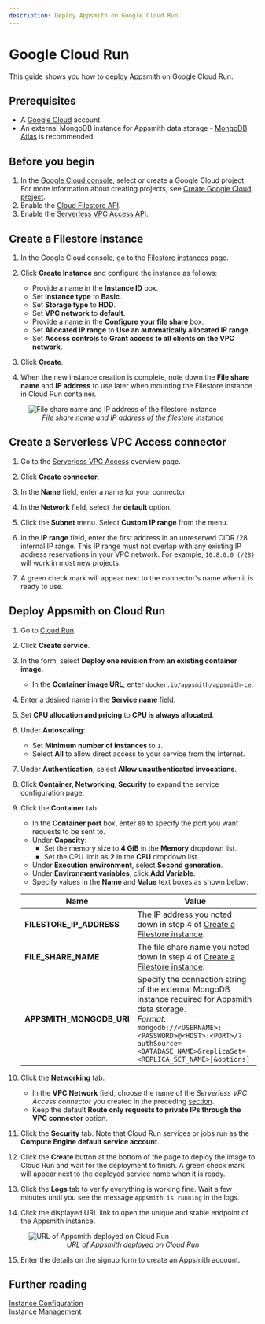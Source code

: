 ```yaml
---
description: Deploy Appsmith on Google Cloud Run.
---
```


# Google Cloud Run
This guide shows you how to deploy Appsmith on Google Cloud Run.

## Prerequisites

- A [Google Cloud](https://console.cloud.google.com/) account.
- An external MongoDB instance for Appsmith data storage - [MongoDB Atlas](https://www.mongodb.com/atlas/database) is recommended.

## Before you begin

1. In the [Google Cloud console](https://console.cloud.google.com/projectselector2/home/dashboard
), select or create a Google Cloud project. For more information about creating projects, see [Create Google Cloud project](https://cloud.google.com/resource-manager/docs/creating-managing-projects).
2. Enable the [Cloud Filestore API](https://console.cloud.google.com/marketplace/product/google/file.googleapis.com).
3. Enable the [Serverless VPC Access API](https://console.cloud.google.com/marketplace/details/google/vpcaccess.googleapis.com).

## Create a Filestore instance

1. In the Google Cloud console, go to the [Filestore instances](https://console.cloud.google.com/filestore/instances) page.

2. Click **Create Instance** and configure the instance as follows:
    - Provide a name in the **Instance ID** box.
    - Set **Instance type** to **Basic**.
    - Set **Storage type** to **HDD**.
    - Set **VPC network** to **default**.
    - Provide a name in the **Configure your file share** box.
    - Set **Allocated IP range** to **Use an automatically allocated IP range**.
    - Set **Access controls** to **Grant access to all clients on the VPC network**.

3. Click **Create**.

4. When the new instance creation is complete, note down the **File share name** and **IP address** to use later when mounting the Filestore instance in Cloud Run container.  

<figure>
        <img src="/img/file-share-name-and-ip-address.png" style= {{width:"100%", height:"auto"}} alt="File share name and IP address of the filestore instance"/>
        <figcaption align = "center"><i>File share name and IP address of the filestore instance</i></figcaption>
</figure>

## Create a Serverless VPC Access connector

1. Go to the [Serverless VPC Access](https://console.cloud.google.com/networking/connectors) overview page.

2. Click **Create connector**.

3. In the **Name** field, enter a name for your connector.

4. In the **Network** field, select the **default** option.

5. Click the **Subnet** menu. Select **Custom IP range** from the menu.

6. In the **IP range** field, enter the first address in an unreserved CIDR /28 internal IP range. This IP range must not overlap with any existing IP address reservations in your VPC network. For example, `10.8.0.0 (/28)` will work in most new projects.

7. A green check mark will appear next to the connector's name when it is ready to use.

## Deploy Appsmith on Cloud Run

1. Go to [Cloud Run](https://console.cloud.google.com/run).

2. Click **Create service**.

3. In the form, select **Deploy one revision from an existing container image**.
    - In the **Container image URL**, enter `docker.io/appsmith/appsmith-ce`.

4. Enter a desired name in the **Service name** field.

5. Set **CPU allocation and pricing** to **CPU is always allocated**.

6. Under **Autoscaling**:
    - Set **Minimum number of instances** to `1`.
    - Select **All** to allow direct access to your service from the Internet.

7. Under **Authentication**, select **Allow unauthenticated invocations**.

8. Click **Container, Networking, Security** to expand the service configuration page. 

9. Click the **Container** tab.
    - In the **Container port** box, enter `80` to specify the port you want requests to be sent to.
    - Under **Capacity**:
        - Set the memory size to **4 GiB** in the **Memory** dropdown list. 
        - Set the CPU limit as **2** in the **CPU** dropdown list.
    - Under **Execution environment**, select **Second generation**.
    - Under **Environment variables**, click **Add Variable**. 
    - Specify values in the **Name** and **Value** text boxes as shown below: 

    | Name | Value |
    |------------------------|------------------------------------------| 
    | **FILESTORE_IP_ADDRESS** | The IP address you noted down in step 4 of [Create a Filestore instance](#create-a-filestore-instance). |
    | **FILE_SHARE_NAME** | The file share name you noted down in step 4 of [Create a Filestore instance](#create-a-filestore-instance). |
    | **APPSMITH_MONGODB_URI** | Specify the connection string of the external MongoDB instance required for Appsmith data storage. <br/> <i>Format</i>: <br/>`mongodb://<USERNAME>:<PASSWORD>@<HOST>:<PORT>/?authSource=<DATABASE_NAME>&replicaSet=<REPLICA_SET_NAME>[&options]`|

10. Click the **Networking** tab.
    - In the **VPC Network** field, choose the name of the *Serverless VPC Access connector* you created in the preceding [section](#create-a-serverless-vpc-access-connector).
    - Keep the default **Route only requests to private IPs through the VPC connector** option.

11. Click the **Security** tab. Note that Cloud Run services or jobs run as the **Compute Engine default service account**.

12. Click the **Create** button at the bottom of the page to deploy the image to Cloud Run and wait for the deployment to finish. A green check mark will appear next to the deployed service name when it is ready.

13. Click the **Logs** tab to verify everything is working fine. Wait a few minutes until you see the message `Appsmith is running` in the logs.

14. Click the displayed URL link to open the unique and stable endpoint of the Appsmith instance. 

<figure>
  <img src="/img/deployed-service-url-cloud-run.png" style= {{width:"100%", height:"auto"}} alt="URL of Appsmith deployed on Cloud Run"/>
  <figcaption align = "center"><i>URL of Appsmith deployed on Cloud Run</i></figcaption>
</figure>

15. Enter the details on the signup form to create an Appsmith account.

## Further reading

[Instance Configuration](/getting-started/setup/instance-configuration/) <br/>
[Instance Management](/getting-started/setup/instance-management/)
